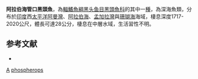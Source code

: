 {{Speciesbox
| taxon = Aulastomatomorpha phospherops
| binomial_authority = [[Alcock|Alcock]], 1890
| status = NE
| status_system = IUCN3.1
| synonyms = *''Aulostomatomorpha phosphorops '', Alcock, 1890 
}}

'''阿拉伯海管口黑頭魚'''，為[[輻鰭魚綱|輻鰭魚綱]][[黑头鱼目|黑头鱼目]][[黑頭魚科|黑頭魚科]]的其中一[[種|種]]，為深海魚類，分布於[[印度|印度]]西[[太平洋|太平洋]][[阿曼灣|阿曼灣]]、[[阿拉伯海|阿拉伯海]]、[[孟加拉灣|孟加拉灣]]與[[珊瑚海|珊瑚海]]海域，棲息深度1717-2020公尺，體長可達28公分，棲息在中層水域，生活習性不明。

==参考文献==
*{{FishBase_species|genus=Aulastomatomorpha|species=phospherops|year=2015|month=8}}

{{Taxonbar}}
[[Category:1890年描述的鱼类|A]]
[[Category:管口黑頭魚屬|phospherops]]